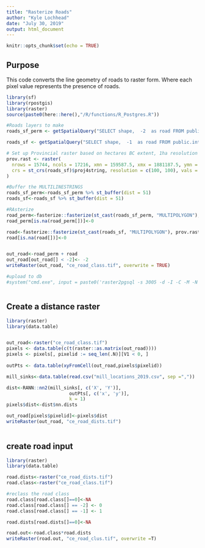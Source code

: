 ```yaml
---
title: "Rasterize Roads"
author: "Kyle Lochhead"
date: "July 30, 2019"
output: html_document
---
```


<!-- # Copyright 2018 Province of British Columbia
# 
# Licensed under the Apache License, Version 2.0 (the "License");
# you may not use this file except in compliance with the License.
# You may obtain a copy of the License at
# 
# http://www.apache.org/licenses/LICENSE-2.0
# 
# Unless required by applicable law or agreed to in writing, software distributed under the License is distributed on an "AS IS" BASIS,
# WITHOUT WARRANTIES OR CONDITIONS OF ANY KIND, either express or implied.
# See the License for the specific language governing permissions and limitations under the License.-->

```r
knitr::opts_chunk$set(echo = TRUE)
```

## Purpose

This code converts the line geometry of roads to raster form. Where each pixel value represents the presence of roads.

```r
library(sf)
library(rpostgis)
library(raster)
source(paste0(here::here(),"/R/functions/R_Postgres.R"))

#Roads layers to make
roads_sf_perm <- getSpatialQuery("SELECT shape,  -2  as road FROM public.integrated_roads where integrated_road_class_num <= 2 or (dra_road_name_full is not null AND dra_road_class <> 'trail');")

roads_sf <- getSpatialQuery("SELECT shape,  -1  as road FROM public.integrated_roads where integrated_road_class_num > 2")

# Set up Provincial raster based on hectares BC extent, 1ha resolution and projection
prov.rast <- raster(
  nrows = 15744, ncols = 17216, xmn = 159587.5, xmx = 1881187.5, ymn = 173787.5, ymx = 1748187.5, 
  crs = st_crs(roads_sf)$proj4string, resolution = c(100, 100), vals = 0
)

#Buffer the MULTILINESTRINGS
roads_sf_perm<-roads_sf_perm %>% st_buffer(dist = 51)
roads_sf<-roads_sf %>% st_buffer(dist = 51)

#RAsterize
road_perm<-fasterize::fasterize(st_cast(roads_sf_perm, "MULTIPOLYGON"), prov.rast, field = "road")
road_perm[is.na(road_perm[])]<-0

road<-fasterize::fasterize(st_cast(roads_sf, "MULTIPOLYGON"), prov.rast, field = "road")
road[is.na(road[])]<-0


out_road<-road_perm + road
out_road[out_road[] < -2]<- -2
writeRaster(out_road, "ce_road_class.tif", overwrite = TRUE)

#upload to db
#system("cmd.exe", input = paste0('raster2pgsql -s 3005 -d -I -C -M -N 2147483648  ', here::here(), '/R/params/ften_road.tif -t 100x100 rast.rds_ften | psql postgres://', keyring::key_get('dbuser', keyring = 'postgreSQL'), ':', keyring::key_get('dbpass', keyring = 'postgreSQL'), '@', keyring::key_get('dbhost', keyring = 'postgreSQL'), ':5432/clus'), show.output.on.console = FALSE, invisible = TRUE)



```

## Create a distance raster

```r

library(raster)
library(data.table)


out_road<-raster("ce_road_class.tif")
pixels <- data.table(c(t(raster::as.matrix(out_road)))) 
pixels <- pixels[, pixelid := seq_len(.N)][V1 < 0, ]
        
outPts <- data.table(xyFromCell(out_road,pixels$pixelid))

mill_sinks<-data.table(read.csv("mill_locations_2019.csv", sep =","))

dist<-RANN::nn2(mill_sinks[, c('X', 'Y')], 
                       outPts[, c('x', 'y')], 
                       k = 1)
pixels$dist<-dist$nn.dists

out_road[pixels$pixelid]<-pixels$dist
writeRaster(out_road, "ce_road_dists.tif")
 
```

## create road input

```r
library(raster)
library(data.table)

road.dists<-raster("ce_road_dists.tif")
road.class<-raster("ce_road_class.tif")

#reclass the road class
road.class[road.class[]==0]<-NA
road.class[road.class[] == -2] <- 0
road.class[road.class[] == -1] <- 1

road.dists[road.dists[]==0]<-NA

road.out<-road.class*road.dists
writeRaster(road.out, "ce_road_clus.tif", overwrite =T)

```
